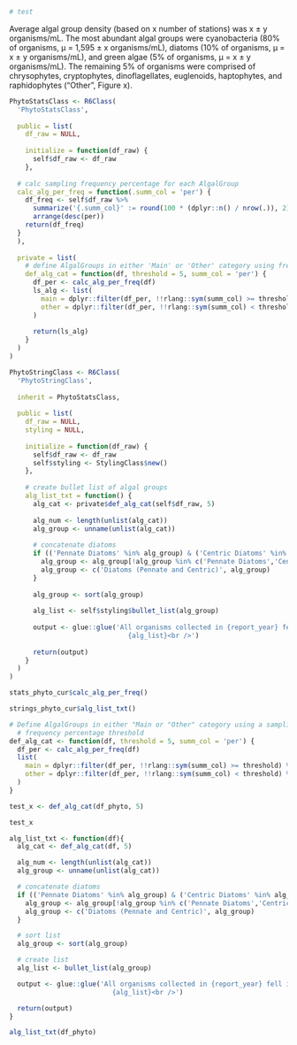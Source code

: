```r
# test
```
Average algal group density (based on x number of stations) was x ± y organisms/mL. The most abundant algal groups were cyanobacteria (80% of organisms, μ = 1,595 ± x organisms/mL), diatoms (10% of organisms, μ = x ± y organisms/mL), and green algae (5% of organisms, μ = x ± y organisms/mL). The remaining 5% of organisms were comprised of chrysophytes, cryptophytes, dinoflagellates, euglenoids, haptophytes, and raphidophytes (“Other”, Figure x).


```r
PhytoStatsClass <- R6Class(
  'PhytoStatsClass',
  
  public = list(
    df_raw = NULL,
    
    initialize = function(df_raw) {
      self$df_raw <- df_raw
    },
  
  # calc sampling frequency percentage for each AlgalGroup
  calc_alg_per_freq = function(.summ_col = 'per') {
    df_freq <- self$df_raw %>%
      summarize('{.summ_col}' := round(100 * (dplyr::n() / nrow(.)), 2), .by = AlgalGroup) %>%
      arrange(desc(per))
    return(df_freq)
  }
  ),
  
  private = list(
    # define AlgalGroups in either 'Main' or 'Other' category using frequency threshold
    def_alg_cat = function(df, threshold = 5, summ_col = 'per') {
      df_per <- calc_alg_per_freq(df)
      ls_alg <- list(
        main = dplyr::filter(df_per, !!rlang::sym(summ_col) >= threshold) %>% dplyr::pull(AlgalGroup),
        other = dplyr::filter(df_per, !!rlang::sym(summ_col) < threshold) %>% dplyr::pull(AlgalGroup)
      )
      
      return(ls_alg)
    }
  )
)

PhytoStringClass <- R6Class(
  'PhytoStringClass',
  
  inherit = PhytoStatsClass,
  
  public = list(
    df_raw = NULL,
    styling = NULL,
    
    initialize = function(df_raw) {
      self$df_raw <- df_raw
      self$styling <- StylingClass$new()
    },
    
    # create bullet list of algal groups
    alg_list_txt = function() {
      alg_cat <- private$def_alg_cat(self$df_raw, 5)
      
      alg_num <- length(unlist(alg_cat))
      alg_group <- unname(unlist(alg_cat))
    
      # concatenate diatoms
      if (('Pennate Diatoms' %in% alg_group) & ('Centric Diatoms' %in% alg_group)) {
        alg_group <- alg_group[!alg_group %in% c('Pennate Diatoms','Centric Diatoms')]
        alg_group <- c('Diatoms (Pennate and Centric)', alg_group)
      }
      
      alg_group <- sort(alg_group)
    
      alg_list <- self$styling$bullet_list(alg_group)
    
      output <- glue::glue('All organisms collected in {report_year} fell into these {alg_num} algal groups:<br />
                              {alg_list}<br />')
    
      return(output)
    }
  )
)
```

```r
stats_phyto_cur$calc_alg_per_freq()

strings_phyto_cur$alg_list_txt()
```


```r
# Define AlgalGroups in either "Main or "Other" category using a sampling
  # frequency percentage threshold
def_alg_cat <- function(df, threshold = 5, summ_col = 'per') {
  df_per <- calc_alg_per_freq(df)
  list(
    main = dplyr::filter(df_per, !!rlang::sym(summ_col) >= threshold) %>% dplyr::pull(AlgalGroup),
    other = dplyr::filter(df_per, !!rlang::sym(summ_col) < threshold) %>% dplyr::pull(AlgalGroup)
  )
}

test_x <- def_alg_cat(df_phyto, 5)

test_x
```

```r
alg_list_txt <- function(df){
  alg_cat <- def_alg_cat(df, 5)

  alg_num <- length(unlist(alg_cat))
  alg_group <- unname(unlist(alg_cat))

  # concatenate diatoms
  if (('Pennate Diatoms' %in% alg_group) & ('Centric Diatoms' %in% alg_group)){
    alg_group <- alg_group[!alg_group %in% c('Pennate Diatoms','Centric Diatoms')]
    alg_group <- c('Diatoms (Pennate and Centric)', alg_group)
  }

  # sort list
  alg_group <- sort(alg_group)

  # create list
  alg_list <- bullet_list(alg_group)

  output <- glue::glue('All organisms collected in {report_year} fell into these {alg_num} algal groups:<br />
                          {alg_list}<br />')

  return(output)
}

alg_list_txt(df_phyto)
```

